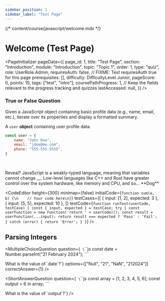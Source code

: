 ```yaml
---
sidebar_position: 1
sidebar_label: "Test Page"
---
```

{/* content/course/javascript/welcome.mdx */}


# Welcome (Test Page)

<PageInitializer
    pageData={{
        page_id: 1,
        title: "Test Page",
        section: "Introduction",
        module: "Introduction",
        topic: "Topic 1",
        order: 1,
        type: "quiz",
        role: UserRole.Admin,
        requiresAuth: false, // FIXME: Test requiresAuth true for this page
        prerequisites: [],
        difficulty: DifficultyLevel.Junior,
        pageScore: 0,
        points: 10,
        tags: ["test", "intro"],
        coursePathProgress: 1, // Keep the fields relevant to the progress tracking and quizzes
        lastAccessed: null,
    }}
/>

### True or False Question

Given a JavaScript object containing basic profile data (e.g., name, email, etc.), iterate over its properties and display a formatted summary.

A `user` <Blue>**object**</Blue> containing user profile data.

```JavaScript
const user = {
    name: "John Doe",
    email: "jdoe@me.com",
    phone: "555-555-5555",
}
```

<TrueFalseQuestion
    questionId={1}
    order={1}
    difficulty={DifficultyLevel.Junior}
    question="🤔 JavaScript is a strongly-typed language."
    correctAnswer={false}
    points={10}
/>
<br />

<Accordion1 title="Explanation">
    Reveal? JavaScript is a weakly-typed language, meaning that variables cannot
    change __. Low-level languages like C++ and Rust have greater control over
    the system hardware, like memory and CPU, and so... **Dog**
</Accordion1>

<br />

<CodeEditor
    height={300}
    minimap={false}
    initialCode={`function sum(a, b) {\n    // Your code here\n}`}
    testCases={[
        { input: [1, 2], expected: 3 },
        { input: [5, 5], expected: 10 },
    ]}
    testCode={`function runTest(userCode, testCase) {
        const { input, expected } = testCase;
        try {
            const userFunction = new Function('return ' + userCode)();
            const result = userFunction(...input);
            return result === expected ? 'Pass' : 'Fail';
        } catch (error) {
            return 'Error';
        }
    }`}
/>

## Parsing Integers

<MultipleChoiceQuestion
  question={`
\`\`\`js
const date = Number.parseInt("21 February 2024");
\`\`\`

What is the value of \`date\`?`}
options={["Null", "21", "NaN", "212024"]}
correctAnswer={1}
/>

<ShortAnswerQuestion
  question={`
\`\`\`js
const array = [1, 2, 3, 4, 5, 6];
const output = 6 in array;
\`\`\`

What is the value of \`output\`?`}
/>

<TestComponent />
<br />

